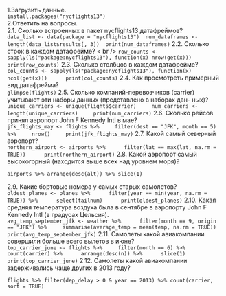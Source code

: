 1.Загрузить данные.  <br   />
``` install.packages("nycflights13") ```  <br   />
2.Ответить на вопросы. <br   />
2.1. Сколько встроенных в пакет nycflights13 датафреймов? <br   />
``` data_list <- data(package = "nycflights13")
 num_dataframes <- length(data_list$results[, 3])
 print(num_dataframes)
```
2.2. Сколько строк в каждом датафрейме? < br   />
```  row_counts <- sapply(ls("package:nycflights13"), function(x) nrow(get(x))) 
     print(row_counts)
```
2.3. Сколько столбцов в каждом датафрейме? <br   />
``` col_counts <- sapply(ls("package:nycflights13"), function(x) ncol(get(x))) 
    print(col_counts)
```
2.4. Как просмотреть примерный вид датафрейма? <br   />
``` glimpse(flights) ```
2.5. Сколько компаний-перевозчиков (carrier) учитывают эти наборы данных
(представлено в наборах дан- ных)? <br   />
``` unique_carriers <- unique(flights$carrier)
    num_carriers <- length(unique_carriers)
    print(num_carriers)
```
2.6. Сколько рейсов принял аэропорт John F Kennedy Intl в мае? <br   />
``` jfk_flights_may <- flights %>%
    filter(dest == "JFK", month == 5) %>%
    nrow()
    print(jfk_flights_may)
```
2.7. Какой самый северный аэропорт? <br   />
``` northern_airport <- airports %>%
     filter(lat == max(lat, na.rm = TRUE))
     print(northern_airport)
```
2.8. Какой аэропорт самый высокогорный (находится выше всех над уровнем моря)? <br   />
``` 
airports %>% arrange(desc(alt)) %>% slice(1)
```
2.9. Какие бортовые номера у самых старых самолетов? <br   />
```  oldest_planes <- planes %>%
     filter(year == min(year, na.rm = TRUE)) %>%
     select(tailnum)
     print(oldest_planes)
```
2.10. Какая средняя температура воздуха была в сентябре в аэропорту John F
Kennedy Intl (в градусах Цельсия). <br   />
``` avg_temp_september_jfk <- weather %>%
     filter(month == 9, origin == "JFK") %>%
    summarise(average_temp = mean(temp, na.rm = TRUE))
    print(avg_temp_september_jfk)
```
2.11. Самолеты какой авиакомпании совершили больше всего вылетов в июне? <br   />
``` top_carrier_june <- flights %>%
    filter(month == 6) %>%
     count(carrier) %>%
     arrange(desc(n)) %>%
     slice(1)
 print(top_carrier_june)
```
2.12. Самолеты какой авиакомпании задерживались чаще других в 2013 году? <br   />
```
flights %>% filter(dep_delay > 0 & year == 2013) %>% count(carrier, sort = TRUE)
```

